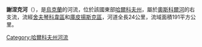 '''謝涅克河'''（{{lang-uk|Сенек}}），是[[烏克蘭|烏克蘭]]的河流，位於該國東部[[哈爾科夫州|哈爾科夫州]]，屬於[[奧斯科爾河|奧斯科爾河]]的右支流，流經[[舍夫琴科韋區|舍夫琴科韋區]]和[[庫皮揚斯克區|庫皮揚斯克區]]，河道全長24公里，流域面積191平方公里。

{{DEFAULTSORT:Сенек}}
[[Category:哈爾科夫州河流|Category:哈爾科夫州河流]]


{{Ukraine-river-stub}}